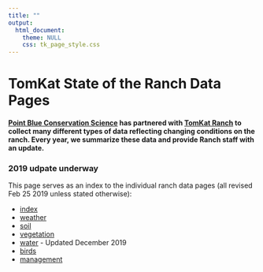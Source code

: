 ```yaml
---
title: ""
output: 
  html_document:
    theme: NULL
    css: tk_page_style.css
---
```


TomKat State of the Ranch Data Pages
=========================
#### [Point Blue Conservation Science](http://www.pointblue.org) has partnered with [TomKat Ranch](https://tomkatranch.org) to collect many different types of data reflecting changing conditions on the ranch. Every year, we summarize these data and provide Ranch staff with an update. {#intro}

### 2019 udpate underway

This page serves as an index to the individual ranch data pages (all revised Feb 25 2019 unless stated otherwise):

* [index](index.html)
* [weather](weather.html) 
* [soil](soil.html) 
* [vegetation](vegetation.html) 
* [water](stream.html) - Updated December 2019
* [birds](birds.html) 
* [management](mgmt.html)